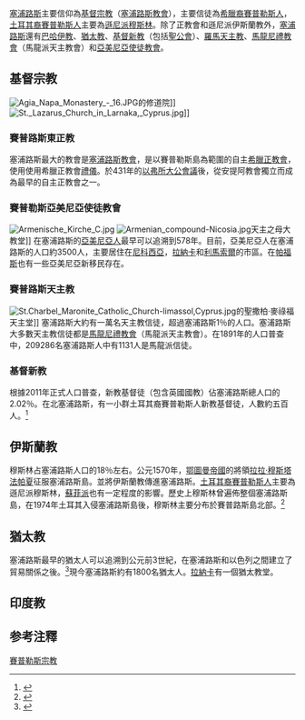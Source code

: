 {{bar box
|title=塞浦路斯政府控制地區的宗教（2011）<ref name="CIA">{{cite web |url=http://www.mof.gov.cy/mof/cystat/statistics.nsf/All/8B96E149FE049F49C2257AD90055559F/$file/POP_CEN_11-POP_FOREIGN_LANG_RELIG-EN-170615.xls?OpenElement |title=Population census of Cyprus |work= |publisher=Statistical Service of Cyprus |accessdate=28 August 2017 |archive-url=https://web.archive.org/web/20150727083419/http://www.mof.gov.cy/mof/cystat/statistics.nsf/All/8B96E149FE049F49C2257AD90055559F/$file/POP_CEN_11-POP_FOREIGN_LANG_RELIG-EN-170615.xls?OpenElement |archive-date=2015-07-27 |dead-url=yes }}</ref>
|titlebar=#ddd
|left1=宗教
|right1=%
|float=right
|bars=
{{bar percent|[[賽普勒斯教會|賽普勒斯教會]]|red|89.1}}
{{bar percent|[[羅馬天主教|羅馬天主教]] |yellow|2.9}}
{{bar percent|[[新教|新教]]|purple|2}}
{{bar percent|[[伊斯蘭教|伊斯蘭教]]|green|1.8}}
{{bar percent|其他（包含 [[馬龍尼禮教會|馬龍尼禮教會]]、[[亞美尼亞使徒教會|亞美尼亞使徒教會]]、[[印度教|印度教]]） |cyan|1.4}}
{{bar percent|未表態|grey|1.1}}
{{bar percent|[[佛教|佛教]]|Orange|1}}
{{bar percent|無宗教或 [[無神論|無神論]]|black|0.6}}
}}
 
{{bar box
|title=塞浦路斯全島（包括北塞浦路斯）宗教（2010）<ref name=pew>[http://www.globalreligiousfutures.org/countries/cyprus/religious_demography#/?affiliations_religion_id=0&affiliations_year=2010 Pew Research Center's Religion & Public Life Project: Cyprus] {{Wayback|url=http://www.globalreligiousfutures.org/countries/cyprus/religious_demography#/?affiliations_religion_id=0&affiliations_year=2010 |date=20170426044600 }}. [[Pew_Research_Center|Pew Research Center]]. 2010.</ref>   
|titlebar=#ddd
|left1=宗教
|right1=%
|float=right
|bars=
{{bar percent|[[基督宗教|基督宗教]]|red|73.2}}
{{bar percent|[[伊斯蘭教|伊斯蘭教]]|green|25.3}}
{{bar percent|無宗教|grey|1.2}}
{{bar percent|其他|Yellow|0.3}}
}}
[[塞浦路斯|塞浦路斯]]主要信仰為[[基督宗教|基督宗教]]（[[塞浦路斯教會|塞浦路斯教會]]），主要信徒為[[希臘裔賽普勒斯人|希臘裔賽普勒斯人]]，[[土耳其裔賽普勒斯人|土耳其裔賽普勒斯人]]主要為[[遜尼派|遜尼派]][[穆斯林|穆斯林]]。除了正教會和遜尼派伊斯蘭教外，[[塞浦路斯|塞浦路斯]]還有[[巴哈伊教|巴哈伊教]]、[[猶太教|猶太教]]、[[基督新教|基督新教]]（包括[[聖公會|聖公會]]）、[[羅馬天主教|羅馬天主教]]、[[馬龍尼禮教會|馬龍尼禮教會]]（馬龍派天主教會）和[[亞美尼亞使徒教會|亞美尼亞使徒教會]]。

==基督宗教==
{{main article|{{link-en|塞浦路斯基督教|Christianity in Cyprus}}}}
[[File:Agia_Napa_Monastery_-_16.JPG|thumb]]的修道院]]
[[File:St._Lazarus_Church_in_Larnaka,_Cyprus.jpg|thumb]]]]
===賽普路斯東正教===
{{main article|賽普勒斯教會}}
塞浦路斯最大的教會是[[塞浦路斯教會|塞浦路斯教會]]，是以賽普勒斯島為範圍的自主[[希臘正教會|希臘正教會]]，使用使用希臘正教會[[禮儀|禮儀]]。於431年的[[以弗所大公會議|以弗所大公會議]]後，從安提阿教會獨立而成為最早的自主正教會之一。
===賽普勒斯亞美尼亞使徒教會===
{{main article|{{link-en|賽普路斯亞美尼亞使徒教會|Armenians in Cyprus}}}}
[[File:Armenische_Kirche_C.jpg|thumb]]
[[File:Armenian_compound-Nicosia.jpg|thumb]]天主之母大教堂]]
在塞浦路斯的[[亞美尼亞人|亞美尼亞人]]最早可以追溯到578年。目前，亞美尼亞人在塞浦路斯的人口約3500人，主要居住在[[尼科西亞|尼科西亞]]，[[拉納卡|拉納卡]]和[[利馬索爾|利馬索爾]]的市區。在[[帕福斯|帕福斯]]也有一些亞美尼亞新移民存在。
===賽普路斯天主教===
{{main article|{{link-en|塞浦路斯天主教|Catholic Church in Cyprus}}}}
[[File:St.Charbel_Maronite_Catholic_Church-limassol,Cyprus.jpg|thumb]]的聖撒柏·麥祿福天主堂]]
塞浦路斯大約有一萬名天主教信徒，超過塞浦路斯1％的人口。塞浦路斯大多數天主教信徒都是[[馬龍尼禮教會|馬龍尼禮教會]]（馬龍派天主教會）。在1891年的人口普查中，209286名塞浦路斯人中有1131人是馬龍派信徒。
===基督新教===
根據2011年正式人口普查，新教基督徒（包含英國國教）佔塞浦路斯總人口的2.02％。在北塞浦路斯，有一小群土耳其裔賽普勒斯人新教基督徒，人數約五百人。<ref>{{Cite web |url=http://www.hri.org/news/cyprus/tcpr/2009/09-08-05.tcpr.html |title=存档副本 |accessdate=2017-12-12 |archive-date=2017-12-05 |archive-url=https://web.archive.org/web/20171205194640/http://www.hri.org/news/cyprus/tcpr/2009/09-08-05.tcpr.html |dead-url=no }}</ref>
==伊斯蘭教==
{{main article|賽普勒斯伊斯蘭教}}
穆斯林占塞浦路斯人口的18％左右。公元1570年，[[鄂圖曼帝國|鄂圖曼帝國]]的將領[[拉拉·穆斯塔法帕夏|拉拉·穆斯塔法帕夏]]征服塞浦路斯島。並將伊斯蘭教傳進塞浦路斯。[[土耳其裔賽普勒斯人|土耳其裔賽普勒斯人]]主要為遜尼派穆斯林，[[蘇菲派|蘇菲派]]也有一定程度的影響。歷史上穆斯林曾遍佈整個塞浦路斯島，在1974年土耳其入侵塞浦路斯島後，穆斯林主要分布於賽普路斯島北部。<ref name="ahmadi">{{cite web | url=https://www.amnesty.org/en/library/asset/EUR44/028/2002/en/6f86c604-d836-11dd-9df8-936c90684588/eur440282002en.html | title=Members Of The Ahmadiyya Muslim Community Dr Muhammed Jalal Shams, Osman Seker, Kubilay Çil: Prisoners of conscience for their religious beliefs | publisher=Amnesty International | date=June 5, 2002 | accessdate=June 10, 2014 | deadurl=yes | archiveurl=https://web.archive.org/web/20140704145344/http://www.amnesty.org/en/library/asset/EUR44/028/2002/en/6f86c604-d836-11dd-9df8-936c90684588/eur440282002en.html | archivedate=2014年7月4日 }}</ref>

==猶太教==
{{main article|{{link-en|塞浦路斯猶太人歷史|History of the Jews in Cyprus}}}}
塞浦路斯最早的猶太人可以追溯到公元前3世紀，在塞浦路斯和以色列之間建立了貿易關係之後。<ref>{{cite web|url=http://www.jewishvirtuallibrary.org/jsource/vjw/cyprus.html|title=Cyprus: Virtual Jewish History Tour|publisher=[[Jewish_Virtual_Library|Jewish Virtual Library]]|accessdate=February 21, 2013|archive-date=2011-07-17|archive-url=https://web.archive.org/web/20110717021948/http://www.jewishvirtuallibrary.org/jsource/vjw/cyprus.html}}</ref>現今塞浦路斯約有1800名猶太人。[[拉納卡|拉納卡]]有一個猶太教堂。
==印度教==
{{main article|{{link-en|塞浦路斯印度教|Hinduism in Cyprus}}}}

== 参考注釋 ==
<references />

{{歐洲题目|宗教}}
{{亞洲题目|宗教}}

[[Category:賽普勒斯宗教|賽普勒斯宗教]]